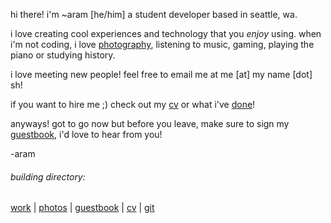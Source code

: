 hi there! i'm ~aram [he/him]
a student developer based in seattle, wa.

i love creating cool experiences and technology that you *enjoy* using.
when i'm not coding, i love [photography](/photos), listening to music, gaming, playing the piano or studying history.

i love meeting new people! feel free to email me at me [at] my name [dot] sh!

if you want to hire me ;) check out my [cv](https://cv.aram.sh) or what i've [done](/work)!

anyways! got to go now but before you leave, make sure to sign my [guestbook](/guestbook), i'd love to hear from you!

-aram 

###### building directory:
[work](/work) | [photos](/photos) | [guestbook](/guestbook) | [cv](https://cv.aram.sh) | [git](https://github.com/aramshiva/website)